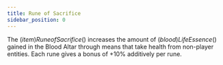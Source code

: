 ```yaml
---
title: Rune of Sacrifice
sidebar_position: 0
---
```



The $(item)Rune of Sacrifice$() increases the amount of $(blood)Life Essence$() gained in the Blood Altar through means that take health from non-player entities. Each rune gives a bonus of +10% additively per rune.

